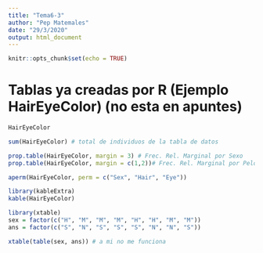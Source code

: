 ```yaml
---
title: "Tema6-3"
author: "Pep Matemales"
date: "29/3/2020"
output: html_document
---
```


```r
knitr::opts_chunk$set(echo = TRUE)
```

# Tablas ya creadas por R (Ejemplo HairEyeColor) (no esta en apuntes)


```r
HairEyeColor

sum(HairEyeColor) # total de individuos de la tabla de datos
```

```r
prop.table(HairEyeColor, margin = 3) # Frec. Rel. Marginal por Sexo
prop.table(HairEyeColor, margin = c(1,2))# Frec. Rel. Marginal por Pelo y Ojos
```

```r
aperm(HairEyeColor, perm = c("Sex", "Hair", "Eye"))
```

```r
library(kableExtra)
kable(HairEyeColor)
```

```r
library(xtable)
sex = factor(c("H", "M", "M", "M", "H", "H", "M", "M"))
ans = factor(c("S", "N", "S", "S", "S", "N", "N", "S"))

xtable(table(sex, ans)) # a mi no me funciona
```










